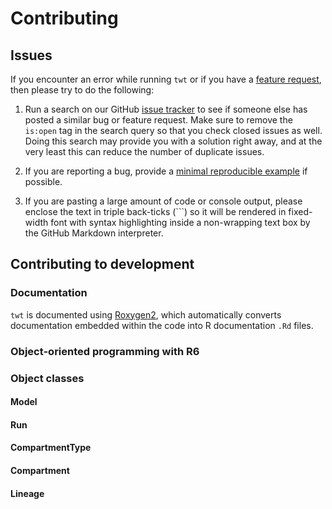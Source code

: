 # Contributing

## Issues

If you encounter an error while running `twt` or if you have a [feature request](https://xkcd.com/1425/), then please try to do the following:

1. Run a search on our GitHub [issue tracker](https://github.com/PoonLab/twt/issues) to see if someone else has posted a similar bug or feature request.  Make sure to remove the `is:open` tag in the search query so that you check closed issues as well.  Doing this search may provide you with a solution right away, and at the very least this can reduce the number of duplicate issues.

2. If you are reporting a bug, provide a [minimal reproducible example](https://stackoverflow.com/help/minimal-reproducible-example) if possible.  

3. If you are pasting a large amount of code or console output, please enclose the text in triple back-ticks (```) so it will be rendered in fixed-width font with syntax highlighting inside a non-wrapping text box by the GitHub Markdown interpreter.


## Contributing to development

### Documentation

`twt` is documented using [Roxygen2](https://cran.r-project.org/web/packages/roxygen2/vignettes/roxygen2.html), which automatically converts documentation embedded within the code into R documentation `.Rd` files.


### Object-oriented programming with R6


### Object classes


#### Model

#### Run

#### CompartmentType

#### Compartment

#### Lineage